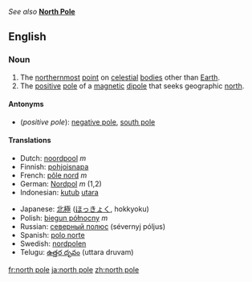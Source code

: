 ''See also'' '''[[North Pole]]'''

==English==
===Noun===
{{en-noun|north pole|north poles}}

# The [[northernmost]] [[point]] on [[celestial]] [[body|bodies]] other than [[Earth]].
# The [[positive]] [[pole]] of a [[magnetic]] [[dipole]] that seeks geographic [[north]].

====Antonyms====
*(''positive pole''): [[negative pole]], [[south pole]]

==== Translations ====
{{top}}
*Dutch: [[noordpool]] ''m''
*Finnish: [[pohjoisnapa]]
*French: [[pôle nord]] ''m''
*German: [[Nordpol]] ''m'' (1,2)
*Indonesian: [[kutub]] [[utara]]
{{mid}}
*Japanese: [[北極]] ([[ほっきょく]], hokkyoku)
*Polish: [[biegun północny]] ''m''
*Russian: [[северный полюс]] (sévernyj póljus) {{m}}
*Spanish: [[polo norte]] '' ''
*Swedish: [[nordpolen]]
*Telugu: [[ఉత్తర దృవం]] (uttara druvam)
{{bottom}}

[[fr:north pole]]
[[ja:north pole]]
[[zh:north pole]]